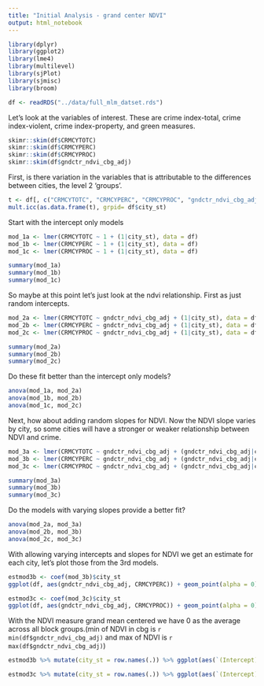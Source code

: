```yaml
---
title: "Initial Analysis - grand center NDVI"
output: html_notebook
---
```


```r
library(dplyr)
library(ggplot2)
library(lme4)
library(multilevel)
library(sjPlot)
library(sjmisc)
library(broom)

df <- readRDS("../data/full_mlm_datset.rds")
```
Let's look at the variables of interest. These are crime index-total, crime index-violent, crime index-property, and green measures.
```r
skimr::skim(df$CRMCYTOTC)
skimr::skim(df$CRMCYPERC)
skimr::skim(df$CRMCYPROC)
skimr::skim(df$gndctr_ndvi_cbg_adj)
```
First, is there variation in the variables that is attributable to the differences between cities, the level 2 'groups'.
```r
t <- df[, c("CRMCYTOTC", "CRMCYPERC", "CRMCYPROC", "gndctr_ndvi_cbg_adj")]
mult.icc(as.data.frame(t), grpid= df$city_st)
```

Start with the intercept only models
```r
mod_1a <- lmer(CRMCYTOTC ~ 1 + (1|city_st), data = df)
mod_1b <- lmer(CRMCYPERC ~ 1 + (1|city_st), data = df)
mod_1c <- lmer(CRMCYPROC ~ 1 + (1|city_st), data = df)

summary(mod_1a)
summary(mod_1b)
summary(mod_1c)
```
So maybe at this point let's just look at the ndvi relationship. First as just random intercepts.
```r
mod_2a <- lmer(CRMCYTOTC ~ gndctr_ndvi_cbg_adj + (1|city_st), data = df)
mod_2b <- lmer(CRMCYPERC ~ gndctr_ndvi_cbg_adj + (1|city_st), data = df)
mod_2c <- lmer(CRMCYPROC ~ gndctr_ndvi_cbg_adj + (1|city_st), data = df)

summary(mod_2a)
summary(mod_2b)
summary(mod_2c)
```
Do these fit better than the intercept only models?
```r
anova(mod_1a, mod_2a)
anova(mod_1b, mod_2b)
anova(mod_1c, mod_2c)
```
Next, how about adding random slopes for NDVI. Now the NDVI slope varies by city, so some cities will have a stronger or weaker relationship between NDVI and crime.
```r
mod_3a <- lmer(CRMCYTOTC ~ gndctr_ndvi_cbg_adj + (gndctr_ndvi_cbg_adj|city_st), data = df)
mod_3b <- lmer(CRMCYPERC ~ gndctr_ndvi_cbg_adj + (gndctr_ndvi_cbg_adj|city_st), data = df)
mod_3c <- lmer(CRMCYPROC ~ gndctr_ndvi_cbg_adj + (gndctr_ndvi_cbg_adj|city_st), data = df)

summary(mod_3a)
summary(mod_3b)
summary(mod_3c)
```
Do the models with varying slopes provide a better fit?
```r
anova(mod_2a, mod_3a)
anova(mod_2b, mod_3b)
anova(mod_2c, mod_3c)
```
With allowing varying intercepts and slopes for NDVI we get an estimate for each city, let's plot those from the 3rd models.
```r
estmod3b <- coef(mod_3b)$city_st
ggplot(df, aes(gndctr_ndvi_cbg_adj, CRMCYPERC)) + geom_point(alpha = 0) + geom_abline(data = estmod3b, aes(slope = gndctr_ndvi_cbg_adj, intercept = `(Intercept)`), alpha = .2) + xlim(-10, 10) + ggtitle("Violent Crime") + geom_vline(aes(xintercept = mean(gndctr_ndvi_cbg_adj)), data = df)

estmod3c <- coef(mod_3c)$city_st
ggplot(df, aes(gndctr_ndvi_cbg_adj, CRMCYPROC)) + geom_point(alpha = 0) + geom_abline(data = estmod3c, aes(slope = gndctr_ndvi_cbg_adj, intercept = `(Intercept)`), alpha = .2) + xlim(-10, 10) + ggtitle("Property Crime") + geom_vline(aes(xintercept = mean(gndctr_ndvi_cbg_adj)), data = df)
```
With the NDVI measure grand mean centered we have 0 as the average across all block groups.(min of NDVI in cbg is `r min(df$gndctr_ndvi_cbg_adj)` and max of NDVI is `r  max(df$gndctr_ndvi_cbg_adj)`)
```r
estmod3b %>% mutate(city_st = row.names(.)) %>% ggplot(aes(`(Intercept)`, gndctr_ndvi_cbg_adj)) + geom_point() + labs(x = "Intercept", y = "NDVI slope", title = "Violent Crime") 

estmod3c %>% mutate(city_st = row.names(.)) %>% ggplot(aes(`(Intercept)`, gndctr_ndvi_cbg_adj)) + geom_point() + labs(x = "Intercept", y = "NDVI slope", title = "Property Crime") 
```

